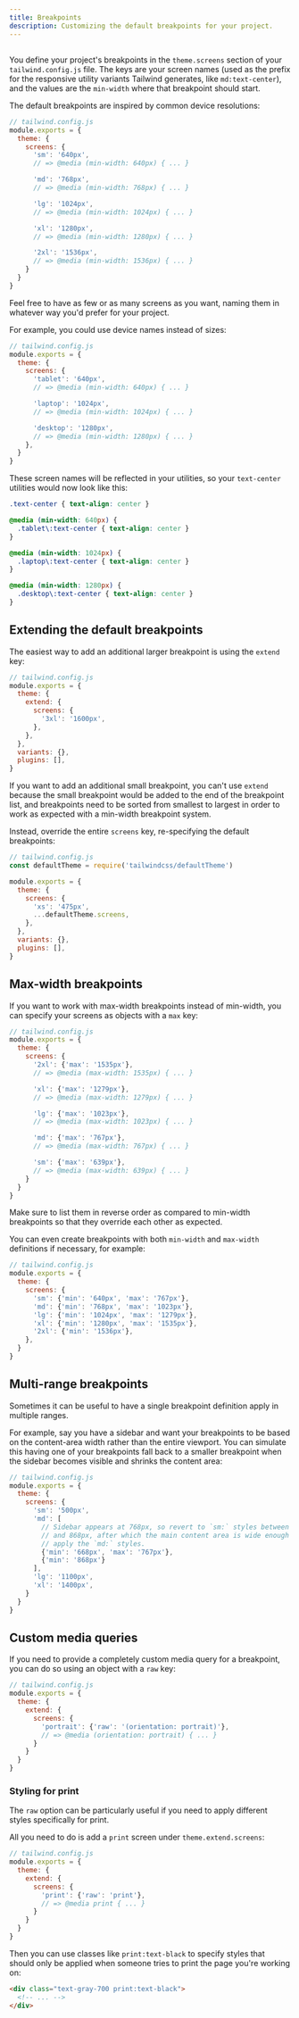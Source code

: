```yaml
---
title: Breakpoints
description: Customizing the default breakpoints for your project.
---
```



## <Heading hidden>Basic customization</Heading>

You define your project's breakpoints in the `theme.screens` section of your `tailwind.config.js` file. The keys are your screen names (used as the prefix for the responsive utility variants Tailwind generates, like `md:text-center`), and the values are the `min-width` where that breakpoint should start.

The default breakpoints are inspired by common device resolutions:

```js
// tailwind.config.js
module.exports = {
  theme: {
    screens: {
      'sm': '640px',
      // => @media (min-width: 640px) { ... }

      'md': '768px',
      // => @media (min-width: 768px) { ... }

      'lg': '1024px',
      // => @media (min-width: 1024px) { ... }

      'xl': '1280px',
      // => @media (min-width: 1280px) { ... }

      '2xl': '1536px',
      // => @media (min-width: 1536px) { ... }
    }
  }
}
```

Feel free to have as few or as many screens as you want, naming them in whatever way you'd prefer for your project.

For example, you could use device names instead of sizes:

```js
// tailwind.config.js
module.exports = {
  theme: {
    screens: {
      'tablet': '640px',
      // => @media (min-width: 640px) { ... }

      'laptop': '1024px',
      // => @media (min-width: 1024px) { ... }

      'desktop': '1280px',
      // => @media (min-width: 1280px) { ... }
    },
  }
}
```

These screen names will be reflected in your utilities, so your `text-center` utilities would now look like this:

```css
.text-center { text-align: center }

@media (min-width: 640px) {
  .tablet\:text-center { text-align: center }
}

@media (min-width: 1024px) {
  .laptop\:text-center { text-align: center }
}

@media (min-width: 1280px) {
  .desktop\:text-center { text-align: center }
}
```

## Extending the default breakpoints

The easiest way to add an additional larger breakpoint is using the `extend` key:

```js
// tailwind.config.js
module.exports = {
  theme: {
    extend: {
      screens: {
        '3xl': '1600px',
      },
    },
  },
  variants: {},
  plugins: [],
}
```

If you want to add an additional small breakpoint, you can't use `extend` because the small breakpoint would be added to the end of the breakpoint list, and breakpoints need to be sorted from smallest to largest in order to work as expected with a min-width breakpoint system.

Instead, override the entire `screens` key, re-specifying the default breakpoints:

```js
// tailwind.config.js
const defaultTheme = require('tailwindcss/defaultTheme')

module.exports = {
  theme: {
    screens: {
      'xs': '475px',
      ...defaultTheme.screens,
    },
  },
  variants: {},
  plugins: [],
}
```

## Max-width breakpoints

If you want to work with max-width breakpoints instead of min-width, you can specify your screens as objects with a `max` key:

```js
// tailwind.config.js
module.exports = {
  theme: {
    screens: {
      '2xl': {'max': '1535px'},
      // => @media (max-width: 1535px) { ... }

      'xl': {'max': '1279px'},
      // => @media (max-width: 1279px) { ... }

      'lg': {'max': '1023px'},
      // => @media (max-width: 1023px) { ... }

      'md': {'max': '767px'},
      // => @media (max-width: 767px) { ... }

      'sm': {'max': '639px'},
      // => @media (max-width: 639px) { ... }
    }
  }
}
```

Make sure to list them in reverse order as compared to min-width breakpoints so that they override each other as expected.

You can even create breakpoints with both `min-width` and `max-width` definitions if necessary, for example:

```js
// tailwind.config.js
module.exports = {
  theme: {
    screens: {
      'sm': {'min': '640px', 'max': '767px'},
      'md': {'min': '768px', 'max': '1023px'},
      'lg': {'min': '1024px', 'max': '1279px'},
      'xl': {'min': '1280px', 'max': '1535px'},
      '2xl': {'min': '1536px'},
    },
  }
}
```

## Multi-range breakpoints

Sometimes it can be useful to have a single breakpoint definition apply in multiple ranges.

For example, say you have a sidebar and want your breakpoints to be based on the content-area width rather than the entire viewport. You can simulate this having one of your breakpoints fall back to a smaller breakpoint when the sidebar becomes visible and shrinks the content area:

```js
// tailwind.config.js
module.exports = {
  theme: {
    screens: {
      'sm': '500px',
      'md': [
        // Sidebar appears at 768px, so revert to `sm:` styles between 768px
        // and 868px, after which the main content area is wide enough again to
        // apply the `md:` styles.
        {'min': '668px', 'max': '767px'},
        {'min': '868px'}
      ],
      'lg': '1100px',
      'xl': '1400px',
    }
  }
}
```

## Custom media queries

If you need to provide a completely custom media query for a breakpoint, you can do so using an object with a `raw` key:

```js
// tailwind.config.js
module.exports = {
  theme: {
    extend: {
      screens: {
        'portrait': {'raw': '(orientation: portrait)'},
        // => @media (orientation: portrait) { ... }
      }
    }
  }
}
```

### Styling for print

The `raw` option can be particularly useful if you need to apply different styles specifically for print.

All you need to do is add a `print` screen under `theme.extend.screens`:

```js
// tailwind.config.js
module.exports = {
  theme: {
    extend: {
      screens: {
        'print': {'raw': 'print'},
        // => @media print { ... }
      }
    }
  }
}
```

Then you can use classes like `print:text-black` to specify styles that should only be applied when someone tries to print the page you're working on:

```html
<div class="text-gray-700 print:text-black">
  <!-- ... -->
</div>
```
